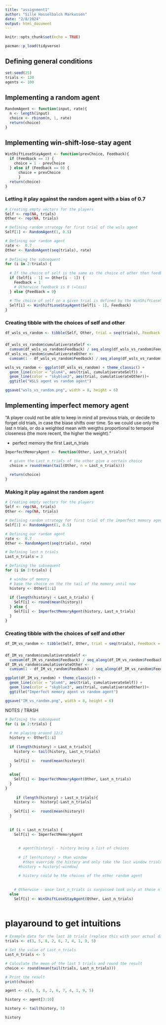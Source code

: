 ```yaml
---
title: "assignment1"
author: "Sille Hasselbalch Markussen"
date: "2/8/2024"
output: html_document
---
```


```r
knitr::opts_chunk$set(echo = TRUE)
```

```r
pacman::p_load(tidyverse)
```

## Defining general conditions
```r
set.seed(25)
trials <- 120
agents <- 100
```

## Implementing a random agent 
```r
RandomAgent <- function(input, rate){
  n <- length(input)
  choice <- rbinom(n, 1, rate)
  return(choice)
}

```


## Implementing win-shift-lose-stay agent

```r
WinShiftLoseStayAgent <- function(prevChoice, Feedback){
  if (Feedback == 1) {
    choice = 1 - prevChoice
  } else if (Feedback == 0) {
      choice = prevChoice
      }
  return(choice)
}
```

### Letting it play against the random agent with a bias of 0.7

```r
# Creating empty vectors for the players
Self <- rep(NA, trials)
Other <- rep(NA, trials)

# Defining random strategy for first trial of the wsls agent 
Self[1] <- RandomAgent(1, 0.5)

# Defining our random agent
rate <-  0.7
Other <- RandomAgent(seq(trials), rate)
  
# Defining the subsequent 
for (i in 2:trials) {
  
  # If the choice of self is the same as the choice of other then feedback is 1 (=win)
  if (Self[i - 1] == Other[i - 1]) {
    Feedback = 1
    # Otherwise feedback is 0 (=loss)
  } else {Feedback = 0}
  
  # The choice of self on a given trial is defined by the WinShiftLoseStay strategy (function) - the previous choice of self and the feedback 
  Self[i] <- WinShiftLoseStayAgent(Self[i - 1], Feedback)
}

```

### Creating tibble with the choices of self and other
```r
df_wsls_vs_random <- tibble(Self, Other, trial = seq(trials), Feedback = as.numeric(Self == Other))

```

### 
```r
df_wsls_vs_random$cumulativerateSelf <- 
  cumsum(df_wsls_vs_random$Feedback) / seq_along(df_wsls_vs_random$Feedback)
df_wsls_vs_random$cumulativerateOther <- 
  cumsum(1 - df_wsls_vs_random$Feedback) / seq_along(df_wsls_vs_random$Feedback)

wsls_vs_random <- ggplot(df_wsls_vs_random) + theme_classic() +
  geom_line(color = "plum4", aes(trial, cumulativerateSelf)) +
  geom_line(color = "skyblue3", aes(trial, cumulativerateOther))+
  ggtitle("WSLS agent vs random agent")

ggsave("wsls_vs_random.png", width = 8, height = 6)
```


## Implementing imperfect memory agent 

"A player could not be able to keep in mind all previous trials, or decide to forget old trials, in case the biase shifts over time. So we could use only the last n trials, or do a weighted mean with weigths proportional to temporal closeness (the more recent, the higher the weight)."

- perfect memory the first Last_n_trials 
```r

ImperfectMemoryAgent <- function(Other, Last_n_trials){ 

  # given the Last_n_trials of the other give a certain choice 
  choice = round(mean(tail(Other, n = Last_n_trials)))
  
  return(choice)
}
```

### Making it play against the random agent
```r
# Creating empty vectors for the players 
Self <- rep(NA, trials)
Other <- rep(NA, trials)

# Defining random strategy for first trial of the imperfect memory agent 
Self[1] <- RandomAgent(1, 0.5)

# Defining our random agent
rate <-  0.7
Other <- RandomAgent(seq(trials), rate)

# Defining last n trials
Last_n_trials = 3

# Defining the subsequent 
for (i in 2:trials) {

  # window of memory
  # base the choice on the the tail of the memory until now
  history <- Other[1:i]
  
  if (length(history) < Last_n_trials) {
    Self[i] <- round(mean(history))
  } else {
    Self[i] <- ImperfectMemoryAgent(history, Last_n_trials)
  }
}

```

### Creating tibble with the choices of self and other
```r
df_IM_vs_random <- tibble(Self, Other, trial = seq(trials), Feedback = as.numeric(Self == Other))

```

### 
```r
df_IM_vs_random$cumulativerateSelf <- 
  cumsum(df_IM_vs_random$Feedback) / seq_along(df_IM_vs_random$Feedback)
df_IM_vs_random$cumulativerateOther <- 
  cumsum(1 - df_IM_vs_random$Feedback) / seq_along(df_IM_vs_random$Feedback)

ggplot(df_IM_vs_random) + theme_classic() +
  geom_line(color = "plum4", aes(trial, cumulativerateSelf)) +
  geom_line(color = "skyblue3", aes(trial, cumulativerateOther))+
  ggtitle("Imperfect memory agent vs random agent")

ggsave("IM_vs_random.png", width = 8, height = 6)
```


NOTES / TRASH
```r
  
# Defining the subsequent 
for (i in 2:trials) {
  
  # me playing around 12/2 
  history <- Other[1:i]
  
  if (length(history) > Last_n_trials){
    history <- tail(history, Last_n_trials)
    
    Self[i] <-  round(mean(history))
  }
  
  else{
    Self[i] <- ImperfectMemoryAgent(Other, Last_n_trials)
  }
}
    
     if (length(history) > Last_n_trials){
    history <-  history[-Last_n_trials]
    
    Self[i] <-  round(mean(history))
  }
    
  
  if (i < Last_n_trials) {
    Self[i] <- ImperfectMemoryAgent
      
    
      # agent(history) - history being a list of choices
      
      # if len(history) > than window
        #then override the history and only take the last window trials
      #history = history[-window]
      
      # history could be the choices of the other random agent 
      
    
    # Otherwise - once last_n_trials is surpassed look only at those n trials
  else 
    Self[i] <- WinShiftLoseStayAgent(Other, Last_n_trials)
  
```


# playaround to get intuitions

```r
# Example data for the last 10 trials (replace this with your actual data)
trials <- c(3, 5, 8, 2, 6, 7, 4, 1, 9, 5)

# Set the value of Last_n_trials
Last_n_trials <- 5

# Calculate the mean of the last 5 trials and round the result
choice <- round(mean(tail(trials, Last_n_trials)))

# Print the result
print(choice)
```



```r
agent <- c(3, 5, 8, 2, 6, 7, 4, 1, 9, 5)

history <- agent[3:10]

history <- tail(history, 5)

history
```


